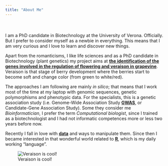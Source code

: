 ```yaml
---
title: "About Me"
---
```

<div style="margin-bottom:50px;">
</div>
I am a PhD candidate in Biotechnology at the University of Verona. Officially. But I prefer to consider myself as a newbie in everything. This means that I am very curious and I love to learn and discover new things.

Apart from the romanticisms, I like life sciences and as a PhD candidate in Biotechnology (plant genetics) my project aims at [**the identification of the genes involved in the regulation of flowering and veraison in grapevine**](docs/Delfino_Poster_SIGA_2017.pdf). Veraison is that stage of berry development where the berries start to become soft and change color (from green to white/red).

The approaches I am following are mainly *in silico*; that means that I work most of the time at my laptop with genomic sequences, genetic polymorphisms and phenotypic data. For the specialists, this is a genetic association study (i.e. Genome-Wide Association Study [**GWAS**](https://en.wikipedia.org/wiki/Genome-wide_association_study), or Candidate-Gene Association Study). Some they consider me *Bioinformatician*, I prefer the term *Computational biologist*, since I trained as a biotechnologist and I had not informatic competences more or less two years before now.

Recently I fall in love with [**data**](https://en.wikipedia.org/wiki/Data) and ways to manipulate them. Since then I became interested in that wonderful world related to [**R**](https://www.r-project.org/), which is my daily working "language".

![Veraison is cool!](images/IMG_20160809_102812137_HDR.jpg)
